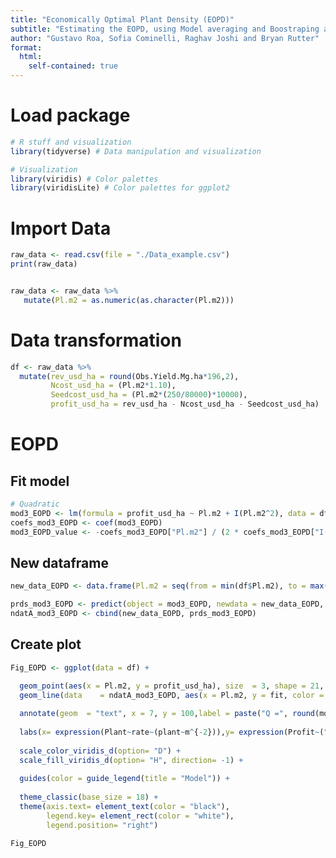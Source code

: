 ---
title: "Economically Optimal Plant Density (EOPD)"
subtitle: "Estimating the EOPD, using Model averaging and Boostraping aggregate"
author: "Gustavo Roa, Sofia Cominelli, Raghav Joshi and Bryan Rutter"
format: 
  html:
    self-contained: true
---

# Load package 

```{r, message=FALSE, warning=FALSE, echo=TRUE, include=FALSE}
# R stuff and visualization
library(tidyverse) # Data manipulation and visualization

# Visualization
library(viridis) # Color palettes
library(viridisLite) # Color palettes for ggplot2

```


# Import Data

```{r}
raw_data <- read.csv(file = "./Data_example.csv")
print(raw_data)


raw_data <- raw_data %>%
   mutate(Pl.m2 = as.numeric(as.character(Pl.m2)))

```

# Data transformation
```{r}
df <- raw_data %>% 
  mutate(rev_usd_ha = round(Obs.Yield.Mg.ha*196,2), 
         Ncost_usd_ha = (Pl.m2*1.10),
         Seedcost_usd_ha = (Pl.m2*(250/80000)*10000),
         profit_usd_ha = rev_usd_ha - Ncost_usd_ha - Seedcost_usd_ha)


```


# EOPD
## Fit model

```{r}
# Quadratic
mod3_EOPD <- lm(formula = profit_usd_ha ~ Pl.m2 + I(Pl.m2^2), data = df) 
coefs_mod3_EOPD <- coef(mod3_EOPD)
mod3_EOPD_value <- -coefs_mod3_EOPD["Pl.m2"] / (2 * coefs_mod3_EOPD["I(Pl.m2^2)"])

```


## New dataframe

```{r}
new_data_EOPD <- data.frame(Pl.m2 = seq(from = min(df$Pl.m2), to = max(df$Pl.m2), by = 0.1))

prds_mod3_EOPD <- predict(object = mod3_EOPD, newdata = new_data_EOPD, interval = "confidence") 
ndatA_mod3_EOPD <- cbind(new_data_EOPD, prds_mod3_EOPD) 

```


## Create plot

```{r, fig.width=14, fig.height=8, warning=FALSE}

Fig_EOPD <- ggplot(data = df) + 

  geom_point(aes(x = Pl.m2, y = profit_usd_ha), size  = 3, shape = 21, fill  = "black", color = "gray", alpha = 0.5) +
  geom_line(data    = ndatA_mod3_EOPD, aes(x = Pl.m2, y = fit, color = "Quadratic (Q)"),linewidth = 1.5) +
  
  annotate(geom  = "text", x = 7, y = 100,label = paste("Q =", round(mod3_EOPD_value, 0)),size  = 5) +
  
  labs(x= expression(Plant~rate~(plant~m^{-2})),y= expression(Profit~("$"~ha^{-1}))) +
  
  scale_color_viridis_d(option= "D") +
  scale_fill_viridis_d(option= "H", direction= -1) +
  
  guides(color = guide_legend(title = "Model")) +
  
  theme_classic(base_size = 18) +
  theme(axis.text= element_text(color = "black"),
        legend.key= element_rect(color = "white"),
        legend.position= "right")

Fig_EOPD

```


